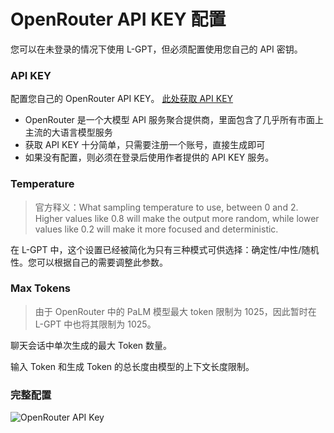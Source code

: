 # OpenRouter API KEY 配置

您可以在未登录的情况下使用 L-GPT，但必须配置使用您自己的 API 密钥。

### API KEY

配置您自己的 OpenRouter API KEY。 [此处获取 API KEY](https://openrouter.ai/)

- OpenRouter 是一个大模型 API 服务聚合提供商，里面包含了几乎所有市面上主流的大语言模型服务
- 获取 API KEY 十分简单，只需要注册一个账号，直接生成即可
- 如果没有配置，则必须在登录后使用作者提供的 API KEY 服务。

### Temperature

> 官方释义：What sampling temperature to use, between 0 and 2. Higher values like 0.8 will make the output more random, while lower values like 0.2 will make it more focused and deterministic.

在 L-GPT 中，这个设置已经被简化为只有三种模式可供选择：确定性/中性/随机性。您可以根据自己的需要调整此参数。

### Max Tokens

> 由于 OpenRouter 中的 PaLM 模型最大 token 限制为 1025，因此暂时在 L-GPT 中也将其限制为 1025。

聊天会话中单次生成的最大 Token 数量。

输入 Token 和生成 Token 的总长度由模型的上下文长度限制。

### 完整配置

![OpenRouter API Key](/api-key-configure/openRouter/configure.png)
